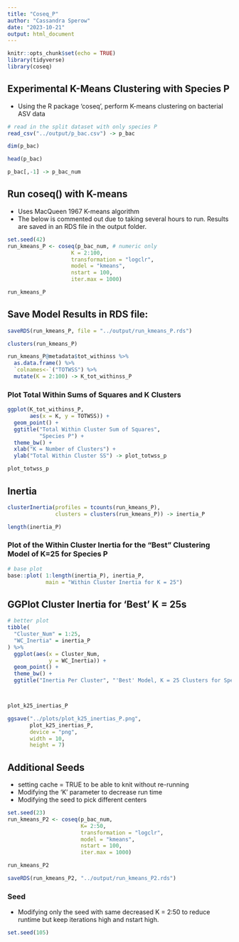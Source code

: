 ```yaml
---
title: "Coseq_P"
author: "Cassandra Sperow"
date: "2023-10-21"
output: html_document
---
```


```r
knitr::opts_chunk$set(echo = TRUE)
library(tidyverse)
library(coseq)
```

## Experimental K-Means Clustering with Species P
- Using the R package 'coseq', perform K-means clustering on bacterial ASV data
```r
# read in the split dataset with only species P
read_csv("../output/p_bac.csv") -> p_bac
```

```r
dim(p_bac)
```


```r
head(p_bac)

p_bac[,-1] -> p_bac_num
```

## Run coseq() with K-means
- Uses MacQueen 1967 K-means algorithm 
- The below is commented out due to taking several hours to run. Results are saved in an RDS file in the output folder. 
```r
set.seed(42)
run_kmeans_P <- coseq(p_bac_num, # numeric only
                    K = 2:100,
                    transformation = "logclr",
                    model = "kmeans",
                    nstart = 100,
                    iter.max = 1000)
```

```r
run_kmeans_P
```

## Save Model Results in RDS file:
```r
saveRDS(run_kmeans_P, file = "../output/run_kmeans_P.rds")
```

```r
clusters(run_kmeans_P)
```





```r
run_kmeans_P@metadata$tot_withinss %>% 
  as.data.frame() %>% 
  `colnames<-`("TOTWSS") %>% 
  mutate(K = 2:100) -> K_tot_withinss_P
```

### Plot Total Within Sums of Squares and K Clusters
```r
ggplot(K_tot_withinss_P, 
       aes(x = K, y = TOTWSS)) +
  geom_point() +
  ggtitle("Total Within Cluster Sum of Squares", 
          "Species P") +
  theme_bw() +
  xlab("K = Number of Clusters") + 
  ylab("Total Within Cluster SS") -> plot_totwss_p
```


```r
plot_totwss_p
```

## Inertia
```r
clusterInertia(profiles = tcounts(run_kmeans_P), 
               clusters = clusters(run_kmeans_P)) -> inertia_P

length(inertia_P)
```

### Plot of the Within Cluster Inertia for the "Best" Clustering Model of K=25 for Species P
```r
# base plot
base::plot( 1:length(inertia_P), inertia_P, 
            main = "Within Cluster Inertia for K = 25")
```

## GGPlot Cluster Inertia for 'Best' K = 25s
```r
# better plot
tibble(
  "Cluster_Num" = 1:25, 
  "WC_Inertia" = inertia_P
) %>% 
  ggplot(aes(x = Cluster_Num, 
             y = WC_Inertia)) +
  geom_point() +
  theme_bw() +
  ggtitle("Inertia Per Cluster", "'Best' Model, K = 25 Clusters for Species P") -> plot_k25_inertias_P



plot_k25_inertias_P

ggsave("../plots/plot_k25_inertias_P.png", 
       plot_k25_inertias_P, 
       device = "png", 
       width = 10, 
       height = 7)

```


## Additional Seeds
- setting cache = TRUE to be able to knit without re-running
- Modifying the 'K' parameter to decrease run time
- Modifying the seed to pick different centers
```r
set.seed(23)
run_kmeans_P2 <- coseq(p_bac_num, 
                       K= 2:50, 
                       transformation = "logclr",
                       model = "kmeans",
                       nstart = 100, 
                       iter.max = 1000)
```


```r
run_kmeans_P2
```


```r
saveRDS(run_kmeans_P2, "../output/run_kmeans_P2.rds")
```


### Seed 
- Modifying only the seed with same decreased K = 2:50 to reduce runtime but keep iterations high and nstart high. 
```r
set.seed(105)

```


```r
```


```r
```











